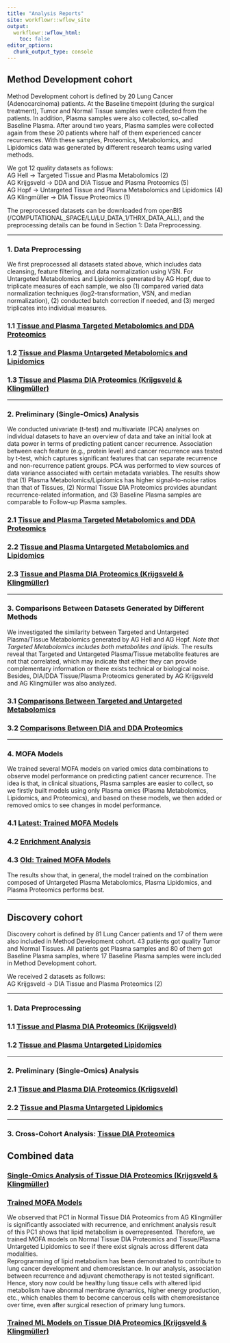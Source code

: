 ```yaml
---
title: "Analysis Reports"
site: workflowr::wflow_site
output:
  workflowr::wflow_html:
    toc: false
editor_options:
  chunk_output_type: console
---
```


## Method Development cohort

Method Development cohort is defined by 20 Lung Cancer (Adenocarcinoma) patients.
At the Baseline timepoint (during the surgical treatment), Tumor and Normal Tissue
samples were collected from the patients. In addition, Plasma samples were also
collected, so-called Baseline Plasma. After around two years, Plasma samples were
collected again from these 20 patients where half of them experienced cancer recurrences.
With these samples, Proteomics, Metabolomics, and Lipidomics data was generated
by different research teams using varied methods.\

We got 12 quality datasets as follows:\
AG Hell &rarr; Targeted Tissue and Plasma Metabolomics (2)\
AG Krijgsveld &rarr; DDA and DIA Tissue and Plasma Proteomics (5)\
AG Hopf &rarr; Untargeted Tissue and Plasma Metabolomics and Lipidomics (4)\
AG Klingmüller &rarr; DIA Tissue Proteomics (1)

The preprocessed datasets can be downloaded from openBIS (/COMPUTATIONAL_SPACE/LU/LU_DATA_1/THRX_DATA_ALL),
and the preprocessing details can be found in Section 1: Data Preprocessing.

---

### 1. Data Preprocessing
We first preprocessed all datasets stated above, which includes data cleansing,
feature filtering, and data normalization using VSN. For Untargeted Metabolomics
and Lipidomics generated by AG Hopf, due to triplicate measures of each sample,
we also (1) compared varied data normalization techniques (log2-transformation,
VSN, and median normalization), (2) conducted batch correction if needed, and (3)
merged triplicates into individual measures.

### 1.1 [Tissue and Plasma Targeted Metabolomics and DDA Proteomics](MethodDev_01_preprocessing_targeted_DDA.html)
### 1.2 [Tissue and Plasma Untargeted Metabolomics and Lipidomics](MethodDev_01_preprocessing_untargeted.html)
<!-- Feature filtering: 67% -->
### 1.3 [Tissue and Plasma DIA Proteomics (Krijgsveld & Klingmüller)](MethodDev_01_preprocessing_DIA.html)
<!-- Feature filtering: 50% -->

---

### 2. Preliminary (Single-Omics) Analysis
We conducted univariate (t-test) and multivariate (PCA) analyses on individual
datasets to have an overview of data and take an initial look at data power in terms
of predicting patient cancer recurrence. Association between each feature (e.g.,
protein level) and cancer recurrence was tested by t-test, which captures significant
features that can separate recurrence and non-recurrence patient groups. PCA was
performed to view sources of data variance associated with certain metadata variables.
The results show that (1) Plasma Metabolomics/Lipidomics has higher signal-to-noise
ratios than that of Tissues, (2) Normal Tissue DIA Proteomics provides abundant
recurrence-related information, and (3) Baseline Plasma samples are comparable to
Follow-up Plasma samples.

### 2.1 [Tissue and Plasma Targeted Metabolomics and DDA Proteomics](MethodDev_02_soa_targeted_DDA.html)
### 2.2 [Tissue and Plasma Untargeted Metabolomics and Lipidomics](MethodDev_02_soa_untargeted.html)
<!-- Feature filtering: 67% -->
### 2.3 [Tissue and Plasma DIA Proteomics (Krijgsveld & Klingmüller)](MethodDev_02_soa_DIA.html)
<!-- Feature filtering: 50% -->

---

### 3. Comparisons Between Datasets Generated by Different Methods
We investigated the similarity between Targeted and Untargeted Plasma/Tissue Metabolomics
generated by AG Hell and AG Hopf. *Note that Targeted Metabolomics includes both*
*metabolites and lipids.* The results reveal that Targeted and Untargeted Plasma/Tissue
metabolite features are not that correlated, which may indicate that either they
can provide complementary information or there exists technical or biological noise.
Besides, DIA/DDA Tissue/Plasma Proteomics generated by AG Krijgsveld and AG Klingmüller
was also analyzed. <!-- Feature filtering: 67% -->

### 3.1 [Comparisons Between Targeted and Untargeted Metabolomics](comparisons_targeted_untargeted.html)
### 3.2 [Comparisons Between DIA and DDA Proteomics](comparisons_DIA_DDA.html)

---

### 4. MOFA Models
We trained several MOFA models on varied omics data combinations to observe model
performance on predicting patient cancer recurrence. The idea is that, in clinical
situations, Plasma samples are easier to collect, so we firstly built models using
only Plasma omics (Plasma Metabolomics, Lipidomics, and Proteomics), and based on
these models, we then added or removed omics to see changes in model performance.
<!-- Feature filtering: 67% -->

### 4.1 [Latest: Trained MOFA Models](mofa_models.html)
### 4.2 [Enrichment Analysis](mofa_downstream_analysis.html)

### 4.3 [Old: Trained MOFA Models](mofa_varied_omics_combinations.html)
The results show that, in general, the model trained on the combination composed
of Untargeted Plasma Metabolomics, Plasma Lipidomics, and Plasma Proteomics performs best.

---

## Discovery cohort
Discovery cohort is defined by 81 Lung Cancer patients and 17 of them were also
included in Method Development cohort. 43 patients got quality Tumor and Normal
Tissues. All patients got Plasma samples and 80 of them got Baseline Plasma samples,
where 17 Baseline Plasma samples were included in Method Development cohort.

We received 2 datasets as follows:\
AG Krijgsveld &rarr; DIA Tissue and Plasma Proteomics (2)

---

### 1. Data Preprocessing

### 1.1 [Tissue and Plasma DIA Proteomics (Krijgsveld)](Discovery_01_preprocessing_DIA.html)
### 1.2 [Tissue and Plasma Untargeted Lipidomics](Discovery_01_preprocessing_untargeted.html)

---

### 2. Preliminary (Single-Omics) Analysis

### 2.1 [Tissue and Plasma DIA Proteomics (Krijgsveld)](Discovery_02_soa_DIA.html)
### 2.2 [Tissue and Plasma Untargeted Lipidomics](Discovery_02_soa_untargeted.html)

---

### 3. Cross-Cohort Analysis: [Tissue DIA Proteomics](CrossCohort_investigation.html)

## Combined data

### [Single-Omics Analysis of Tissue DIA Proteomics (Krijgsveld & Klingmüller)](Discovery_02_soa_DIA_combined.html)
### [Trained MOFA Models](Discovery_mofa_downstream.html)
We observed that PC1 in Normal Tissue DIA Proteomics from AG Klingmüller is significantly
associated with recurrence, and enrichment analysis result of this PC1 shows that
lipid metabolism is overrepresented. Therefore, we trained MOFA models on Normal
Tissue DIA Proteomics and Tissue/Plasma Untargeted Lipidomics to see if there exist
signals across different data modalities.\
Reprogramming of lipid metabolism has been demonstrated to contribute to lung cancer
development and chemoresistance. In our analysis, association between recurrence and
adjuvant chemotherapy is not tested significant. Hence, story now could be healthy
lung tissue cells with altered lipid metabolism have abnormal membrane dynamics,
higher energy production, etc., which enables them to become cancerous cells with
chemoresistance over time, even after surgical resection of primary lung tumors.

### [Trained ML Models on Tissue DIA Proteomics (Krijgsveld & Klingmüller)](FeatSelection_ML.html)
